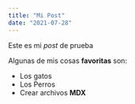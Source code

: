 ```yaml
---
title: "Mi Post"
date: "2021-07-28"
---
```


Este es mi *post* de prueba

Algunas de mis cosas **favoritas** son:

* Los gatos
* Los Perros
* Crear archivos **MDX**